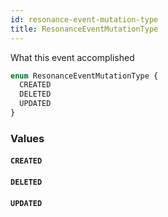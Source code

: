```yaml
---
id: resonance-event-mutation-type
title: ResonanceEventMutationType
---
```


What this event accomplished

```graphql
enum ResonanceEventMutationType {
  CREATED
  DELETED
  UPDATED
}
```

### Values

#### `CREATED`

#### `DELETED`

#### `UPDATED`
